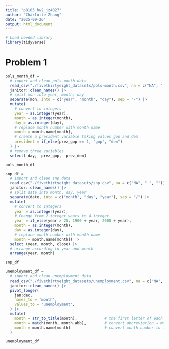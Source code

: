 ```yaml
---
title: "p8105_hw2_jz4027"
author: "Charlotte Zhang"
date: "2025-09-26"
output: html_document
---
```

```r
# Load needed library
library(tidyverse)
```

# Problem 1
```r
pols_month_df = 
  # import and clean pols-month data
  read_csv("./fivethirtyeight_datasets/pols-month.csv", na = c("NA", ".", "")) |>
  janitor::clean_names() |>
  # split mon into year, month, day
  separate(mon, into = c("year", "month", "day"), sep = "-") |>
  mutate(
    # convert to integers
    year = as.integer(year),
    month = as.integer(month),
    day = as.integer(day),
    # replace month number with month name
    month = month.name[month],
    # create a president variable taking values gop and dem
    president = if_else(prez_gop == 1, "gop", "dem")
  ) |>
  # remove three variables
  select(-day, -prez_gop, -prez_dem)

pols_month_df
```

```r
snp_df = 
  # import and clean snp data
  read_csv("./fivethirtyeight_datasets/snp.csv", na = c("NA", ".", "")) |>
  janitor::clean_names() |>
  # split date into month, day, year
  separate(date, into = c("month", "day", "year"), sep = "/") |>
  mutate(
    # convert to integers
    year = as.integer(year),
    # Change from 2-integer years to 4-integer
    year = if_else(year > 25, 1900 + year, 2000 + year),
    month = as.integer(month),
    day = as.integer(day),
    # replace month number with month name
    month = month.name[month]) |>
  select (year, month, close) |>
  # arrange according to year and month
  arrange(year, month)

snp_df
```

```r
unemployment_df = 
  # import and clean unemployment data
  read_csv("./fivethirtyeight_datasets/unemployment.csv", na = c("NA", ".", "")) |>
  janitor::clean_names() |>
  pivot_longer(
    jan:dec,
    names_to = 'month',
    values_to = 'unemployment',
  ) |>
  mutate(
    month = str_to_title(month),            # the first letter of each month is capitalized
    month = match(month, month.abb),        # convert abbreviation → month number
    month = month.name[month]               # convert month number to full month name for format consistency 
  )

unemployment_df
```







